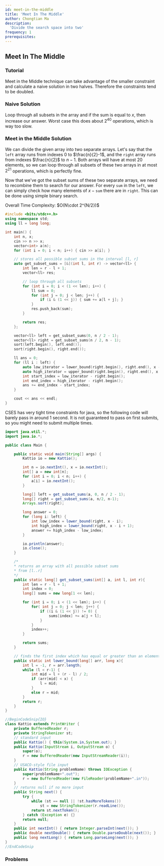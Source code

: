 ```yaml
---
id: meet-in-the-middle
title: 'Meet In The Middle'
author: Chongtian Ma
description:
  'Divide the search space into two'
frequency: 1
prerequisites:
---
```


## Meet In The Middle

<FocusProblem problem="sample" />

### Tutorial

<Resources>
	<Resource source="CPH" title="5.5 - Meet in the Middle" />
	<Resource
		source="Errichto"
		title="Meet in the Middle | Tutorial & Problems"
		url="https://www.youtube.com/watch?v=18sJ3mK173s"
		starred= "true"
	/>
</Resources>

<Info title="Pro Tip">

Meet in the Middle technique can take advantage of the smaller constraint and calculate 
a naive solution in two halves. Therefore the constraints tend to be doubled.

</Info>

### Naive Solution

Loop through all subsets in the array and if the sum is equal to $x$, then
increase our answer. Worst case this does about $2^{40}$ operations, which is
way too slow.

### Meet in the Middle Solution

We can divide the given array into two separate arrays. Let's say that the
$\texttt{left}$ array runs from indexes $0$ to $\frac{n}{2}-1$, and the $\texttt{right}$ array
runs from indexes $\frac{n}{2}$ to $n-1$. Both arrays will have at most $20$
elements, so we can loop through all subsets of these two arrays in at most
$2^{21}$ operations, which is perfectly fine.

Now that we've got the subset sums of these two separate arrays, we need to
recombine them to search for our answer. For every $\texttt{sum}$ in the $\texttt{left}$,
we can simply check how many elements of $x - \texttt{sum}$ there are in
$\texttt{right}$. This can be done using simple binary search.

<Spoiler title = "Implementation">
Overall Time Complexity: $O(N\cdot 2^{N/2})$
	
<LanguageSection>

<CPPSection>

```cpp
#include <bits/stdc++.h>
using namespace std;
using ll = long long;

int main() {
	int n, x;
	cin >> n >> x;
	vector<int> a(n);
	for (int i = 0; i < n; i++) { cin >> a[i]; }

	// stores all possible subset sums in the interval [l, r]
	auto get_subset_sums = [&](int l, int r) -> vector<ll> {
		int len = r - l + 1;
		vector<ll> res;

		// loop through all subsets
		for (int i = 0; i < (1 << len); i++) {
			ll sum = 0;
			for (int j = 0; j < len; j++) {
				if (i & (1 << j)) { sum += a[l + j]; }
			}
			res.push_back(sum);
		}

		return res;
	};

	vector<ll> left = get_subset_sums(0, n / 2 - 1);
	vector<ll> right = get_subset_sums(n / 2, n - 1);
	sort(left.begin(), left.end());
	sort(right.begin(), right.end());

	ll ans = 0;
	for (ll i : left) {
		auto low_iterator = lower_bound(right.begin(), right.end(), x - i);
		auto high_iterator = upper_bound(right.begin(), right.end(), x - i);
		int start_index = low_iterator - right.begin();
		int end_index = high_iterator - right.begin();
		ans += end_index - start_index;
	}

	cout << ans << endl;
}
```

</CPPSection>

<JavaSection>

<Warning title="Tight Time Limit">
CSES has very tight time constraints for java, so the following code will barely pass in around 1 second. It is not guaranteed to pass on first submits, so you might need to submit multiple times.
</Warning>

```java
import java.util.*;
import java.io.*;

public class Main {

    public static void main(String[] args) {
        Kattio io = new Kattio();

        int n = io.nextInt(), x = io.nextInt();
        int[] a = new int[n];
        for (int i = 0; i < n; i++) {
            a[i] = io.nextInt();
        }

        long[] left = get_subset_sums(a, 0, n / 2 - 1);
        long[] right = get_subset_sums(a, n/2, n-1);
        Arrays.sort(right);

        long answer = 0;
        for (long i: left) {
            int low_index = lower_bound(right, x - i);
            int high_index = lower_bound(right, x - i + 1);
            answer += high_index - low_index;
        }

        io.println(answer);
        io.close();
    }

	/*
	* returns an array with all possible subset sums
	* from [l..r]
	*/ 
    public static long[] get_subset_sums(int[] a, int l, int r){
        int len = r - l + 1;
        int index = 0;
        long[] sums = new long[1 << len];

        for (int i = 0; i < (1 << len); i++) {
            for( int j = 0; j < len; j++) {
                if ((i & (1 << j)) != 0) {
                    sums[index] += a[j + l];
                }
            }
            index++;
        }

        return sums;
    }

    // finds the first index which has equal or greater than an element.
    public static int lower_bound(long[] arr, long x){
        int l = -1, r = arr.length;
        while (l < r-1) {
            int mid = l + (r - l) / 2;
            if (arr[mid] < x) {
                l = mid;
            }
            else r = mid;
        }
        return r;
    }
}

//BeginCodeSnip{IO}
class Kattio extends PrintWriter {
    private BufferedReader r;
    private StringTokenizer st;
    // standard input
    public Kattio() { this(System.in,System.out); }
    public Kattio(InputStream i, OutputStream o) {
        super(o);
        r = new BufferedReader(new InputStreamReader(i));
    }
    // USACO-style file input
    public Kattio(String problemName) throws IOException {
        super(problemName+".out");
        r = new BufferedReader(new FileReader(problemName+".in"));
    }
    // returns null if no more input
    public String next() {
        try {
            while (st == null || !st.hasMoreTokens())
                st = new StringTokenizer(r.readLine());
            return st.nextToken();
        } catch (Exception e) {}
        return null;
    }
    public int nextInt() { return Integer.parseInt(next()); }
    public double nextDouble() { return Double.parseDouble(next()); }
    public long nextLong() { return Long.parseLong(next()); }
}
//EndCodeSnip
```

</JavaSection>
	
</LanguageSection>
</Spoiler>
	
### Problems

<Problems problems="general" />
